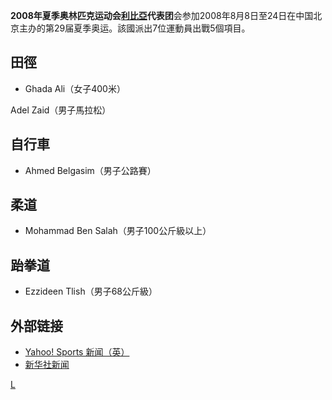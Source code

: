 {{Infobox Country Olympics
|NOC=LBA
|games=2008年夏季
|competitors= 7
|sports= 5
|flagbearer=
|officials=
}}

'''2008年夏季奥林匹克运动会[[利比亞|利比亞]]代表团'''会参加2008年8月8日至24日在中国北京主办的第29届夏季奥运。該國派出7位運動員出戰5個項目。

== 田徑 ==
*Ghada Ali（女子400米）
Adel Zaid（男子馬拉松）

== 自行車 ==
*Ahmed Belgasim（男子公路賽）

== 柔道 ==
*Mohammad Ben Salah（男子100公斤級以上）

== 跆拳道 ==
*Ezzideen Tlish（男子68公斤級）


== 外部链接 ==
*[http://uk.eurosport.yahoo.com/25012008/58/cambodian-officials-outnumber-athletes.html Yahoo! Sports 新闻（英）]{{Wayback|url=http://uk.eurosport.yahoo.com/25012008/58/cambodian-officials-outnumber-athletes.html |date=20190822001626 }}
*[http://news.xinhuanet.com/english/2008-05/30/content_8282290.htm 新华社新闻]{{Wayback|url=http://news.xinhuanet.com/english/2008-05/30/content_8282290.htm |date=20160304051420 }}

{{NOCin2008SummerOlympics}}

[[Category:2008年夏季奧林匹克運動會代表團|L]]